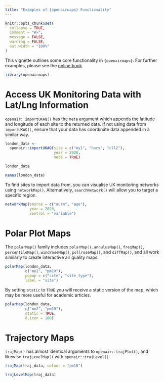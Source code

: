 ```yaml
---
title: "Examples of {openairmaps} Functionality"
---
```


```r
knitr::opts_chunk$set(
  collapse = TRUE,
  comment = "#>",
  message = FALSE,
  warning = FALSE,
  out.width = "100%"
)
```

This vignette outlines some core functionality in `{openairmaps}`. For further examples, please see the [online book](https://bookdown.org/david_carslaw/openair/).

```r
library(openairmaps)
```

# Access UK Monitoring Data with Lat/Lng Information

`openair::importUKAQ()` has the `meta` argument which appends the latitude and longitude of each site to the returned data. If not using data from `importUKAQ()`, ensure that your data has coordinate data appended in a similar way.

```r
london_data <-
  openair::importUKAQ(site = c("my1", "hors", "cll2"),
                      year = 2020,
                      meta = TRUE)

london_data

names(london_data)
```

To find sites to import data from, you can visualise UK monitoring networks using `networkMap()`. Alternatively, `searchNetwork()` will allow you to target a specific region.

```r
networkMap(source = c("aurn", "aqe"),
           year = 2020,
           control = "variable")
```

# Polar Plot Maps

The `polarMap()` family includes `polarMap()`, `annulusMap()`, `freqMap()`, `percentileMap()`, `windroseMap()`, `pollroseMap()`, and `diffMap()`, and all work similarly to create interactive air quality maps:

```r
polarMap(london_data,
         c("no2", "pm10"), 
         popup = c("site", "site_type"),
         label = "site")
```

By setting `static` to `TRUE` you will receive a static version of the map, which may be more useful for academic articles.

```r
polarMap(london_data,
         c("no2", "pm10"),
         static = TRUE,
         d.icon = 100)
```

# Trajectory Maps

`trajMap()` has almost identical arguments to `openair::trajPlot()`, and likewise `trajLevelMap()` with `openair::trajLevel()`.

```r
trajMap(traj_data, colour = "pm10")
```

```r
trajLevelMap(traj_data)
```
